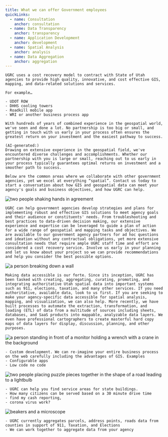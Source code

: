 ```yaml
---
title: What we can offer Government employees
quickLinks:
  - name: Consultation
    anchor: consultation
  - name: Data Transparency
    anchor: transparency
  - name: Application Development
    anchor: development
  - name: Spatial Analysis
    anchor: analysis
  - name: Data Aggregation
    anchor: aggregation
---
```




<Layout title={frontmatter.title}>
  <Section title="Solutions for government agencies" stripe>
  <QuickLinks links={frontmatter.quickLinks} slot="quick-links" />

    UGRC uses a cost recovery model to contract with State of Utah agencies to provide high quality, innovative, and cost effective GIS, mapping, and data-related solutions and services.

    For example…

    - UDOT ROW
    - DHHS cooling towers
    - Roadkill mobile app
    - WRI or another business process app

    With hundreds of years of combined experience in the geospatial world, we've seen and done a lot. No partnership is too big or small, and getting in touch with us early in your process often ensures the greatest return on your investment and the easiest pathway to success.

    (AI-generated:)
    Drawing on extensive experience in the geospatial field, we've encountered diverse challenges and accomplishments. Whether our partnership with you is large or small, reaching out to us early in your process typically guarantees optimal returns on investment and a smoother path to success.

    Below are the common areas where we collaborate with other government agencies, yet we excel at everything “spatial”. Contact us today to start a conversation about how GIS and geospatial data can meet your agency's goals and business objectives, and how UGRC can help.

  </Section>

  <Section title="Plan with us">
    <Image
      slot="image"
      src={agreementPhoto}
      alt="two people shaking hands in agreement"
      class="w-full max-w-[400px]"
    />

    UGRC can help government agencies develop strategies and plans for implementing robust and effective GIS solutions to meet agency goals and their audience or constituents' needs. From troubleshooting and best practices to data-driven decision making, our extensive experience and expertise can be leveraged to guide a plan of action for a wide range of geospatial and mapping tasks and objectives. We are available to our government agency partners for ad hoc questions and ideation without any contractual obligations, yet more extensive consultation needs that require ample UGRC staff time and effort are considered a cost recovery service. Involve us early in your planning and let us know about your project so we can provide recommendations and help you consider the best possible options.

  </Section>
  <Section title="Make data accessible" stripe>
    <Image
      slot="image"
      src={accessiblePhoto}
      alt="a person breaking down a wall"
      class="w-full max-w-[400px]"
    />

    Making data accessible is our forte. Since its inception, UGRC has been tasked with creating, aggregating, curating, promoting, and integrating authoritative Utah spatial data into important systems such as 911, elections, taxation, and many other services. If you need authoritative, available data, look to us first. If you are seeking to make your agency-specific data accessible for spatial analysis, mapping, and visualization, we can also help. More recently, we have built processes to automate the extraction, transformation, and loading (ETL) of data from a multitude of sources including sheets, databases, and SaaS products into mappable, analyzable data layers. We even have professional cartographers to create masterful hard copy maps of data layers for display, discussion, planning, and other purposes.

  </Section>
  <Section title="Application Development">
    <Image
      slot="image"
      src={applicationDevelopmentPhoto}
      alt="a person standing in front of a monitor holding a wrench with a crane in the background"
      class="w-full max-w-[400px]"
    />

    - Custom development. We can re-imagine your entire business process on the web carefully including the advantages of GIS. Examples
    - Configurable apps
    - Low code no code

  </Section>
  <Section title="Imagine it" stripe>
    <Image
      slot="image"
      src={imaginationPhoto}
      alt="two people placing puzzle pieces together in the shape of a road leading to a lightbulb"
      class="w-full max-w-[400px]"
    />

    - UGRC can help you find service areas for state buildings.
    - How many citizens can be served based on a 30 minute drive time
    - find my cash reporting,
    - corona virus work?

  </Section>
  <Section title="Data science">
    <Image
      slot="image"
      src={dataSciencePhoto}
      alt="beakers and a microscope"
      class="w-full max-w-[400px]"
    />

    - UGRC currently aggregates parcels, address points, roads data from counties in support of 911, Taxation, and Elections
    - We can work together to aggregate data from your agency

  </Section>
</Layout>

